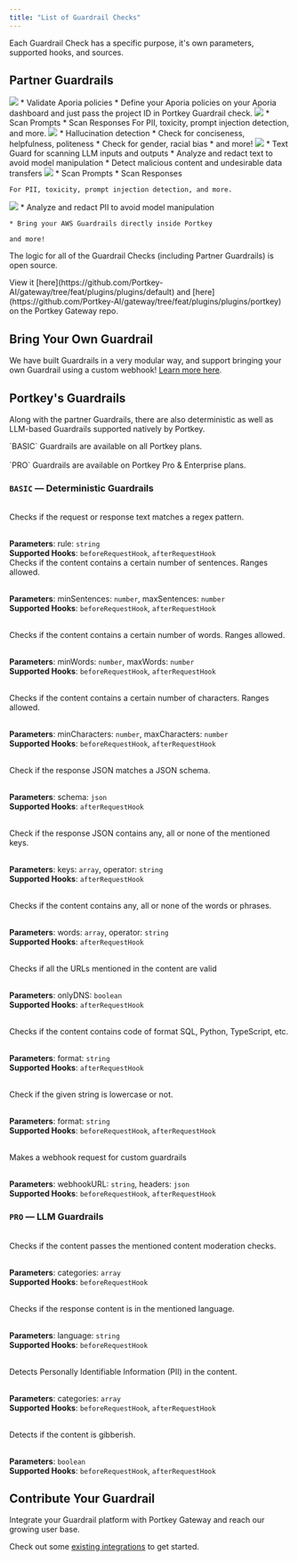 ```yaml
---
title: "List of Guardrail Checks"
---
```


Each Guardrail Check has a specific purpose, it's own parameters, supported hooks, and sources.

## Partner Guardrails

<CardGroup cols={3}>

  <Card title="Apora" href="/product/guardrails/list-of-guardrail-checks/aporia">
    <img src="/images/guardrails/logo-1.avif"  />
    * Validate Aporia policies
    * Define your Aporia policies on your Aporia dashboard and just pass the project ID in Portkey Guardrail check.
  </Card>

  <Card title="Pillar" href="/product/guardrails/list-of-guardrail-checks/pillar">
    <img src="/images/guardrails/logo-2.avif"  />
    * Scan Prompts
    * Scan Responses
     For PII, toxicity, prompt injection detection, and more.
  </Card>

  <Card title="Patronus" href="/product/guardrails/list-of-guardrail-checks/patronus-ai">
  <img src="/images/guardrails/logo-3.avif" />
    * Hallucination detection
    * Check for conciseness, helpfulness, politeness
    * Check for gender, racial bias
    * and more!
  </Card>

  <Card title="Pangea" href="/product/guardrails/pangea">
    <img src="/images/guardrails/logo-4.png" />
    * Text Guard for scanning LLM inputs and outputs
    * Analyze and redact text to avoid model manipulation
    * Detect malicious content and undesirable data transfers
  </Card>
  <Card title="Acuvity" href="/product/guardrails/acuvity">
    <img src="/images/product/Guardrails/acuvity-logo.png" />
    * Scan Prompts
    * Scan Responses

    For PII, toxicity, prompt injection detection, and more.
  </Card>
  <Card title="AWS Bedrock" href="/product/guardrails/bedrock-guardrials">
    <img src="/images/product/Guardrails/bedrock-logo.jpeg" />
    * Analyze and redact PII to avoid model manipulation

    * Bring your AWS Guardrails directly inside Portkey

    and more!
  </Card>
</CardGroup>

The logic for all of the Guardrail Checks (including Partner Guardrails) is open source.

<Info>
View it [here](https://github.com/Portkey-AI/gateway/tree/feat/plugins/plugins/default) and [here](https://github.com/Portkey-AI/gateway/tree/feat/plugins/plugins/portkey) on the Portkey Gateway repo.
</Info>

## Bring Your Own Guardrail

We have built Guardrails in a very modular way, and support bringing your own Guardrail using a custom webhook! [Learn more here](/product/guardrails/list-of-guardrail-checks/bring-your-own-guardrails).


## Portkey's Guardrails

Along with the partner Guardrails, there are also deterministic as well as LLM-based Guardrails supported natively by Portkey.

<Note>
`BASIC` Guardrails are available on all Portkey plans.<br /><br />
`PRO` Guardrails are available on Portkey Pro & Enterprise plans.
</Note>

### `BASIC` — Deterministic Guardrails
<CardGroup cols={2}>
<Card title="Regex Match">
<br />
Checks if the request or response text matches a regex pattern.<br /><br />

**Parameters**: rule: `string`<br />
**Supported Hooks**: `beforeRequestHook`, `afterRequestHook`
</Card>
<Card title="Sentence Count">
<br />
Checks if the content contains a certain number of sentences. Ranges allowed.<br /><br />

**Parameters**: minSentences: `number`, maxSentences: `number`<br />
**Supported Hooks**: `beforeRequestHook`, `afterRequestHook`
</Card>

<Card title="Word Count">
<br />
Checks if the content contains a certain number of words. Ranges allowed.<br /><br />

**Parameters**: minWords: `number`, maxWords: `number`<br />
**Supported Hooks**: `beforeRequestHook`, `afterRequestHook`
</Card>

<Card title="Character Count">
<br />
Checks if the content contains a certain number of characters. Ranges allowed.<br /><br />

**Parameters**: minCharacters: `number`, maxCharacters: `number`<br />
**Supported Hooks**: `beforeRequestHook`, `afterRequestHook`
</Card>

<Card title="JSON Schema">
<br />
Check if the response JSON matches a JSON schema.<br /><br />

**Parameters**: schema: `json`<br />
**Supported Hooks**: `afterRequestHook`
</Card>

<Card title="JSON Keys">
<br />
Check if the response JSON contains any, all or none of the mentioned keys.<br /><br />

**Parameters**: keys: `array`, operator: `string`<br />
**Supported Hooks**: `afterRequestHook`
</Card>

<Card title="Contains">
<br />
Checks if the content contains any, all or none of the words or phrases.<br /><br />

**Parameters**: words: `array`, operator: `string`<br />
**Supported Hooks**: `afterRequestHook`
</Card>

<Card title="Valid URLs">
<br />
Checks if all the URLs mentioned in the content are valid<br /><br />

**Parameters**: onlyDNS: `boolean`<br />
**Supported Hooks**: `afterRequestHook`
</Card>

<Card title="Contains Code">
<br />
Checks if the content contains code of format SQL, Python, TypeScript, etc.<br /><br />

**Parameters**: format: `string`<br />
**Supported Hooks**: `afterRequestHook`
</Card>

<Card title="Lowercase Detection">
<br />
Check if the given string is lowercase or not.<br /><br />

**Parameters**: format: `string`<br />
**Supported Hooks**: `beforeRequestHook`, `afterRequestHook`
</Card>

<Card title="Webhook">
<br />
Makes a webhook request for custom guardrails<br /><br />

**Parameters**: webhookURL: `string`, headers: `json`<br />
**Supported Hooks**: `beforeRequestHook`, `afterRequestHook`
</Card>
</CardGroup>

### `PRO` — LLM Guardrails

<CardGroup cols={2}>
<Card title="Moderate Content">
<br />
Checks if the content passes the mentioned content moderation checks.<br /><br />

**Parameters**: categories: `array`<br />
**Supported Hooks**: `beforeRequestHook`
</Card>

<Card title="Check Language">
<br />
Checks if the response content is in the mentioned language.<br /><br />

**Parameters**: language: `string`<br />
**Supported Hooks**: `beforeRequestHook`
</Card>

<Card title="Detect PII">
<br />
Detects Personally Identifiable Information (PII) in the content.<br /><br />

**Parameters**: categories: `array`<br />
**Supported Hooks**: `beforeRequestHook`, `afterRequestHook`
</Card>

<Card title="Detect Gibberish">
<br />
Detects if the content is gibberish.<br /><br />

**Parameters**: `boolean`<br />
**Supported Hooks**: `beforeRequestHook`, `afterRequestHook`
</Card>
</CardGroup>


## Contribute Your Guardrail

Integrate your Guardrail platform with Portkey Gateway and reach our growing user base.

Check out some [existing integrations](https://github.com/portkey-ai/gateway) to get started.
